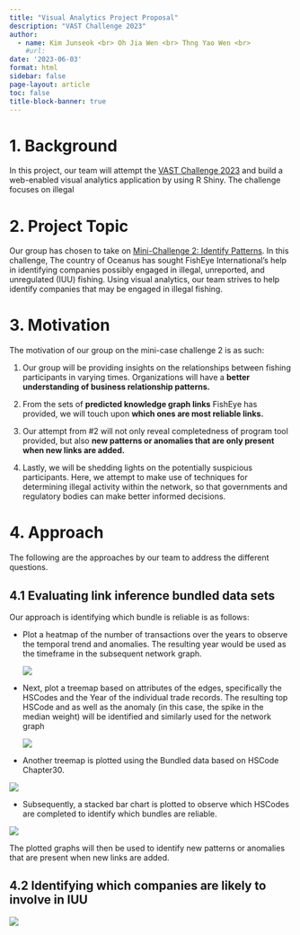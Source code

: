 ```yaml
---
title: "Visual Analytics Project Proposal"
description: "VAST Challenge 2023"
author:
  - name: Kim Junseok <br> Oh Jia Wen <br> Thng Yao Wen <br>
    #url: 
date: '2023-06-03'
format: html
sidebar: false
page-layout: article
toc: false
title-block-banner: true
---
```


# 1. Background

In this project, our team will attempt the [VAST Challenge 2023](https://vast-challenge.github.io/2023/) and build a web-enabled visual analytics application by using R Shiny. The challenge focuses on illegal

# 2. Project Topic

Our group has chosen to take on [Mini-Challenge 2: Identify Patterns](https://vast-challenge.github.io/2023/MC2.html). In this challenge, The country of Oceanus has sought FishEye International's help in identifying companies possibly engaged in illegal, unreported, and unregulated (IUU) fishing. Using visual analytics, our team strives to help identify companies that may be engaged in illegal fishing.

# 3. Motivation

The motivation of our group on the mini-case challenge 2 is as such:

1.  Our group will be providing insights on the relationships between fishing participants in varying times. Organizations will have a **better understanding of business relationship patterns.** 

2.  From the sets of **predicted knowledge graph links** FishEye has provided, we will touch upon **which ones are most reliable links.**

3.  Our attempt from #2 will not only reveal completedness of program tool provided, but also **new patterns or anomalies that are only present when new links are added.** 

4.  Lastly, we will be shedding lights on the potentially suspicious participants. Here, we attempt to make use of techniques for determining illegal activity within the network, so that governments and regulatory bodies can make better informed decisions. 

# 4. Approach

The following are the approaches by our team to address the different questions.

## 4.1 Evaluating link inference bundled data sets

Our approach is identifying which bundle is reliable is as follows:

-   Plot a heatmap of the number of transactions over the years to observe the temporal trend and anomalies. The resulting year would be used as the timeframe in the subsequent network graph.

    ![](/image/treemap.png)

-   Next, plot a treemap based on attributes of the edges, specifically the HSCodes and the Year of the individual trade records. The resulting top HSCode and as well as the anomaly (in this case, the spike in the median weight) will be identified and similarly used for the network graph

    ![](/image/heatmap.png)

-   Another treemap is plotted using the Bundled data based on HSCode Chapter30.

![](/image/Chap30treemap.png)

-   Subsequently, a stacked bar chart is plotted to observe which HSCodes are completed to identify which bundles are reliable.

![](/image/Q1Q2.png)

The plotted graphs will then be used to identify new patterns or anomalies that are present when new links are added.

## 4.2 Identifying which companies are likely to involve in IUU

![](/image/Q3Q4.png)

## 
